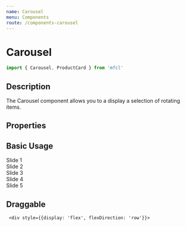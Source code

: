 ```yaml
---
name: Carousel
menu: Components
route: /components-carousel
---
```



# Carousel

```javascript
import { Carousel, ProductCard } from 'mfcl'
```

## Description

The Carousel component allows you to a display a selection of rotating items.

## Properties

<Props of={Carousel} />

## Basic Usage

<Playground>
  <Carousel infinite>
    <div style={{ backgroundColor: 'red' }}>Slide 1</div>
    <div style={{ backgroundColor: 'blue' }}>Slide 2</div>
    <div style={{ backgroundColor: 'green' }}>Slide 3</div>
    <div style={{ backgroundColor: 'yellow' }}>Slide 4</div>
    <div style={{ backgroundColor: 'purple' }}>Slide 5</div>
  </Carousel>
</Playground>

## Draggable

<Playground>
  <Carousel draggable>
    
     <div style={{display: 'flex', flexDirection: 'row'}}>
  <ProductCard
    brand="Serta"
    brandImg="https://cdn.zeplin.io/5f10c55f15b5648d753636bf/assets/E1C61C66-6366-44A6-8F34-5D11764BC0C1.svg"
    productImg="https://i1.adis.ws/i/hmk/133558"
    title='Serta Response Essentials Maplewood 8.5" Firm Mattress'
    size="Wumbo"
    discountPrice="2300"
    price="3500"
    matchPercentage="98"
    reviews="215"
    rating="4"
  />
  <ProductCard
    brand="Serta"
    brandImg="https://cdn.zeplin.io/5f10c55f15b5648d753636bf/assets/E1C61C66-6366-44A6-8F34-5D11764BC0C1.svg"
    productImg="https://i1.adis.ws/i/hmk/133558"
    title='Serta Response Essentials Maplewood 8.5" Firm Mattress'
    size="Wumbo"
    discountPrice="2300"
    price="3500"
    matchPercentage="98"
    reviews="215"
    rating="4"
  />
  <ProductCard
    brand="Serta"
    brandImg="https://cdn.zeplin.io/5f10c55f15b5648d753636bf/assets/E1C61C66-6366-44A6-8F34-5D11764BC0C1.svg"
    productImg="https://i1.adis.ws/i/hmk/133558"
    title='Serta Response Essentials Maplewood 8.5" Firm Mattress'
    size="Wumbo"
    discountPrice="2300"
    price="3500"
    matchPercentage="98"
    reviews="215"
    rating="4"
  />
  </div>

  </Carousel>
</Playground>
